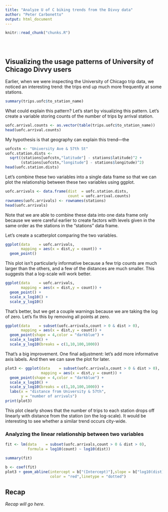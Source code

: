 ```yaml
---
title: "Analyze U of C biking trends from the Divvy data"
author: "Peter Carbonetto"
output: html_document
---
```


<!-- Define defaults shared by all workflowr files. -->
```r
knitr::read_chunk("chunks.R")
```

<!-- Update knitr chunk options -->
```r
```

<!-- Insert the date the file was last updated -->
```r
```

<!-- Insert the code version (Git commit SHA1) if Git repository
 exists and R package git2r is installed -->
```r
```

## Visualizing the usage patterns of University of Chicago Divvy users

Earlier, when we were inspecting the University of Chicago trip data,
we noticed an interesting trend: the trips end up much more frequently
at some stations. 

```r
summary(trips.uofc$to_station_name)
```

What could explain this pattern? Let's start by visualizing this
pattern. Let's create a variable storing counts of the number of trips
by arrival station.

```r
uofc.arrival.counts <- as.vector(table(trips.uofc$to_station_name))
head(uofc.arrival.counts)
```

My hypothesis is that geography can explain this trend---the 

```r
uofcstn <- "University Ave & 57th St"
uofc.station.dists <-
  sqrt((stations[uofcstn,"latitude"] - stations$latitude)^2 +
       (stations[uofcstn,"longitude"] - stations$longitude)^2)
head(uofc.station.dists)
```

Let's combine these two variables into a single data frame so that we
can plot the relationship between these two variables using ggplot.

```r
uofc.arrivals <- data.frame(dist  = uofc.station.dists,
                            count = uofc.arrival.counts)
rownames(uofc.arrivals) <- rownames(stations)
head(uofc.arrivals)
```

Note that we are able to combine these data into one data frame only
because we were careful earlier to create factors with levels given in
the same order as the stations in the "stations" data frame.

Let's create a scatterplot comparing the two variables.

```r
ggplot(data    = uofc.arrivals,
       mapping = aes(x = dist,y = count)) +
  geom_point()
```

This plot isn't particularly informative because a few trip counts are
much larger than the others, and a few of the distances are much
smaller. This suggests that a log-scale will work better.

```r
ggplot(data    = uofc.arrivals,
       mapping = aes(x = dist,y = count)) +
  geom_point() +
  scale_x_log10() +
  scale_y_log10()
```

That's better, but we get a couple warnings because we are taking the
log of zero. Let's fix this by removing all points at zero.

```r
ggplot(data    = subset(uofc.arrivals,count > 0 & dist > 0),
       mapping = aes(x = dist,y = count)) +
  geom_point(shape = 4,color = "darkblue") +
  scale_x_log10() +
  scale_y_log10(breaks = c(1,10,100,1000))
```

That's a big improvement. One final adjustment: let's add more
informative axis labels. And then we can save the plot for later.

```r
plot3 <- ggplot(data    = subset(uofc.arrivals,count > 0 & dist > 0),
                mapping = aes(x = dist,y = count)) +
  geom_point(shape = 4,color = "darkblue") +
  scale_x_log10() +
  scale_y_log10(breaks = c(1,10,100,1000)) +
  labs(x = "distance from University & 57th",
       y = "number of arrivals")
print(plot3)
```

This plot clearly shows that the number of trips to each station drops
off linearly with distance from the station (on the log-scale). It
would be interesting to see whether a similar trend occurs city-wide.

### Analyzing the linear relationship between two variables

```r
fit <- lm(data    = subset(uofc.arrivals,count > 0 & dist > 0),
          formula = log10(count) ~ log10(dist))
```

```r
summary(fit)
```

```r
b <- coef(fit)
plot3 + geom_abline(intercept = b["(Intercept)"],slope = b["log10(dist)"],
                    color = "red",linetype = "dotted")
```

## Recap

*Recap will go here.*
